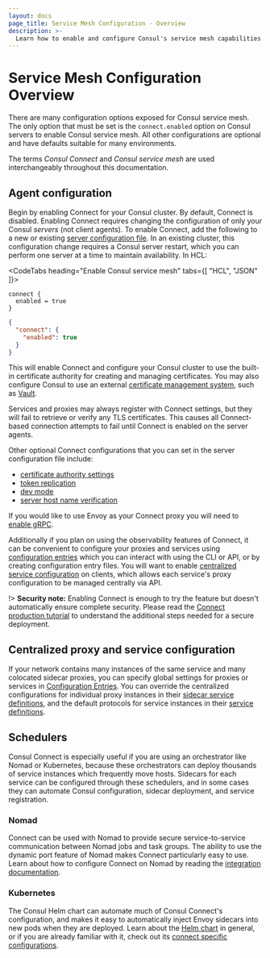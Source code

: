 ```yaml
---
layout: docs
page_title: Service Mesh Configuration - Overview
description: >-
  Learn how to enable and configure Consul's service mesh capabilities in agent configurations, and how to integrate with schedulers like Kubernetes and Nomad. ""Connect"" is the subsystem that provides Consul’s service mesh capabilities.
---
```


# Service Mesh Configuration Overview

There are many configuration options exposed for Consul service mesh. The only option
that must be set is the `connect.enabled` option on Consul servers to enable Consul service mesh.
All other configurations are optional and have defaults suitable for many environments.

The terms _Consul Connect_ and _Consul service mesh_ are used interchangeably throughout this documentation. 

## Agent configuration

Begin by enabling Connect for your Consul
cluster. By default, Connect is disabled. Enabling Connect requires changing
the configuration of only your Consul _servers_ (not client agents). To enable
Connect, add the following to a new or existing
[server configuration file](/docs/agent/config/config-files). In an existing cluster, this configuration change requires a Consul server restart, which you can perform one server at a time to maintain availability. In HCL:


<CodeTabs heading="Enable Consul service mesh" tabs={[ "HCL", "JSON" ]}>

```hcl
connect {
  enabled = true
}
```

```json
{
  "connect": {
    "enabled": true
  }
}
```
</CodeTabs>

This will enable Connect and configure your Consul cluster to use the
built-in certificate authority for creating and managing certificates.
You may also configure Consul to use an external
[certificate management system](/docs/connect/ca), such as
[Vault](https://www.vaultproject.io/).

Services and proxies may always register with Connect settings, but they will
fail to retrieve or verify any TLS certificates. This causes all Connect-based
connection attempts to fail until Connect is enabled on the server agents.

Other optional Connect configurations that you can set in the server
configuration file include:

- [certificate authority settings](/docs/agent/config/config-files#connect)
- [token replication](/docs/agent/config/config-files#acl_tokens_replication)
- [dev mode](/docs/agent/config/cli-flags#_dev)
- [server host name verification](/docs/agent/config/config-files#tls_internal_rpc_verify_server_hostname)

If you would like to use Envoy as your Connect proxy you will need to [enable
gRPC](/docs/agent/config/config-files#grpc_port).

Additionally if you plan on using the observability features of Connect, it can
be convenient to configure your proxies and services using [configuration
entries](/docs/agent/config-entries) which you can interact with using the
CLI or API, or by creating configuration entry files. You will want to enable
[centralized service
configuration](/docs/agent/config/config-files#enable_central_service_config) on
clients, which allows each service's proxy configuration to be managed centrally
via API.

!> **Security note:** Enabling Connect is enough to try the feature but doesn't
automatically ensure complete security. Please read the [Connect production
tutorial](https://learn.hashicorp.com/tutorials/consul/service-mesh-production-checklist) to understand the additional steps
needed for a secure deployment.

## Centralized proxy and service configuration

If your network contains many instances of the same service and many colocated sidecar proxies, you can specify global settings for proxies or services in [Configuration Entries](/consul/docs/agent/config-entries). You can override the centralized configurations for individual proxy instances in their
[sidecar service definitions](/consul/docs/connect/registration/sidecar-service),
and the default protocols for service instances in their [service
definitions](/consul/docs/services/usage/define-services).

## Schedulers

Consul Connect is especially useful if you are using an orchestrator like Nomad
or Kubernetes, because these orchestrators can deploy thousands of service instances
which frequently move hosts. Sidecars for each service can be configured through
these schedulers, and in some cases they can automate Consul configuration,
sidecar deployment, and service registration.

### Nomad

Connect can be used with Nomad to provide secure service-to-service
communication between Nomad jobs and task groups. The ability to use the dynamic
port feature of Nomad makes Connect particularly easy to use. Learn about how to
configure Connect on Nomad by reading the
[integration documentation](/docs/connect/nomad).

### Kubernetes

The Consul Helm chart can automate much of Consul Connect's configuration, and
makes it easy to automatically inject Envoy sidecars into new pods when they are
deployed. Learn about the [Helm chart](/docs/k8s/helm) in general,
or if you are already familiar with it, check out its
[connect specific configurations](/docs/k8s/connect).
